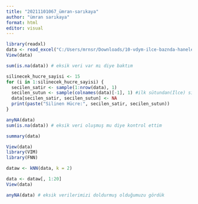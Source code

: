 ```yaml
---
title: "20211101067_ümran-sarıkaya"
author: "ümran sarıkaya"
format: html
editor: visual
---
```


```r
library(readxl)
data <- read_excel("C:/Users/mrnsr/Downloads/10-vdym-ilce-baznda-hanelerin-elektronik-aletleri-yardm-almadan-kullanabilme-istatistikleri (1).xlsx")
View(data)
```

```r
sum(is.na(data)) # eksik veri var mı diye baktım
```

```r
silinecek_hucre_sayisi <- 15
for (i in 1:silinecek_hucre_sayisi) {
  secilen_satir <- sample(1:nrow(data), 1)
  secilen_sutun <- sample(colnames(data)[-1], 1) #ilk sütundan(İlce) silme işlemi yapmasını engelledim. 
  data[secilen_satir, secilen_sutun] <- NA
  print(paste("Silinen Hücre:", secilen_satir, secilen_sutun))
}
```

```r
anyNA(data)
sum(is.na(data)) # eksik veri oluşmuş mu diye kontrol ettim
```

```r
summary(data)
```

```r
View(data)
library(VIM)
library(FNN)
```

```r
dataw <- kNN(data, k = 2)
```

```r
data <- dataw[, 1:20]
View(data)
```

```r
anyNA(data) # eksik verilerimizi doldurmuş olduğumuzu gördük
```
